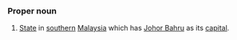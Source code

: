 ===Proper noun===
#[[State]] in [[southern]] [[Malaysia]] which has [[Johor Bahru]] as its [[capital]].